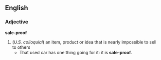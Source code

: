 == English ==
=== Adjective ===
'''sale-proof'''
# (''U.S. colloquial'') an item, product or idea that is nearly impossible to sell to others
#* That used car has one thing going for it: it is '''sale-proof'''.